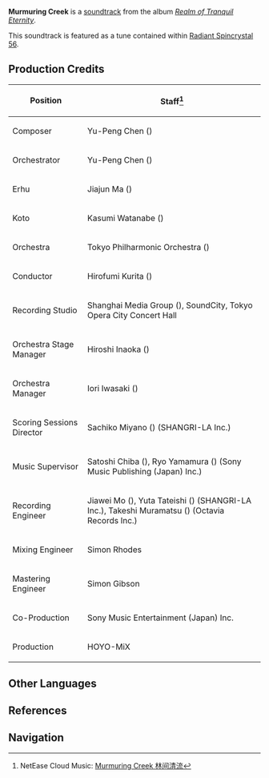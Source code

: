 {{Soundtrack Infobox
|title          =
|image          = Realm of Tranquil Eternity.jpg
|album          = Realm of Tranquil Eternity
|disc           = 1
|number         = 26
|featured       =
|featured2      =
|featured3      =
|featured_disc  =
|featured_disc2 =
|featured_disc3 =
|youtube_id     = 1xMRU4D9ODc
|youtube_time   = 2499
|spotify_id     = 187hCGC9fuh25XUnK8H8K7
|played_in      = Chinju Forest
|during         = [[Chinju Forest]]
|domain         =
|previous       = Island of Hanabi
|next           = Remaining Tenderness
}}
'''Murmuring Creek''' is a [[soundtrack]] from the album ''[[Realm of Tranquil Eternity]]''.

This soundtrack is featured as a tune contained within [[Radiant Spincrystal 56]].

==Production Credits==
{| class="wikitable" style="text-align:left; height:0.5em"
! Position
! Staff<ref>NetEase Cloud Music: [https://music.163.com/#/song?id=1879098367 Murmuring Creek 林间清流]</ref>
|-
! Composer
| Yu-Peng Chen ({{Lang|zh=陈致逸|mini=1}})
|-
! Orchestrator
| Yu-Peng Chen ({{Lang|zh=陈致逸|mini=1}})
|-
! Erhu
| Jiajun Ma ({{Lang|zh=马稼骏|mini=1}})
|-
! Koto
| Kasumi Watanabe ({{Lang|ja=渡邊香澄|mini=1}})
|-
! Orchestra
| Tokyo Philharmonic Orchestra ({{Lang|ja=東京フィルハーモニー交響楽団|mini=1}})
|-
! Conductor
| Hirofumi Kurita ({{Lang|ja=栗田博文|mini=1}})
|-
! Recording Studio
| Shanghai Media Group ({{Lang|zh=上海广播大厦|mini=1}}), SoundCity, Tokyo Opera City Concert Hall
|-
! Orchestra Stage Manager
| Hiroshi Inaoka ({{Lang|ja=稲岡宏司|mini=1}})
|-
! Orchestra Manager
| Iori Iwasaki ({{Lang|ja=岩崎井織|mini=1}})
|-
! Scoring Sessions Director
| Sachiko Miyano ({{Lang|ja=宮野幸子|mini=1}}) (SHANGRI-LA Inc.)
|-
! Music Supervisor
| Satoshi Chiba ({{Lang|ja=千葉智史|mini=1}}), Ryo Yamamura ({{Lang|ja=山村涼|mini=1}}) (Sony Music Publishing (Japan) Inc.)
|-
! Recording Engineer
| Jiawei Mo ({{Lang|zh=莫家伟|mini=1}}), Yuta Tateishi ({{Lang|ja=立石佑太|mini=1}}) (SHANGRI-LA Inc.), Takeshi Muramatsu ({{Lang|ja=村松健|mini=1}}) (Octavia Records Inc.)
|-
! Mixing Engineer
| Simon Rhodes
|-
! Mastering Engineer
| Simon Gibson
|-
! Co-Production
| Sony Music Entertainment (Japan) Inc.
|-
! Production
| HOYO-MiX
|}

==Other Languages==
{{Other Languages|default_hidden = 1
|en      = Murmuring Creek
|zhs     = 林间清流
|zhs_rm  = Línjiàn Qīngliú
|zht     = 林間清流
|zht_rm  = Línjiàn Qīngliú
|ja      = 林間の清流
|ja_rm   = Rinkan no Seiryuu
|ko      = Murmuring Creek<ref name="RS">{{Ref/Item|Radiant Spincrystal 56|note=Korean, Spanish, French, Russian, Thai, Vietnamese, German, Indonesian, Portuguese}}</ref>
|es      = Murmuring Creek<ref name="RS" />
|fr      = Murmuring Creek<ref name="RS" />
|ru      = Murmuring Creek<ref name="RS" />
|th      = Murmuring Creek<ref name="RS" />
|vi      = Dòng Suối Trong Rừng<ref name="RS" />
|de      = Murmuring Creek<ref name="RS" />
|id      = Murmuring Creek<ref name="RS" />
|pt      = Murmuring Creek<ref name="RS" />
}}

==References==
{{Reflist}}

==Navigation==
{{Soundtrack Navbox|Realm of Tranquil Eternity}}